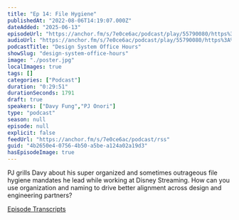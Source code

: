 ```yaml
---
title: "Ep 14: File Hygiene"
publishedAt: "2022-08-06T14:19:07.000Z"
dateAdded: "2025-06-13"
episodeUrl: "https://anchor.fm/s/7e0ce6ac/podcast/play/55790080/https%3A%2F%2Fd3ctxlq1ktw2nl.cloudfront.net%2Fstaging%2F2022-7-6%2Fa0aeb027-8053-ae10-2a89-aa678331a768.mp3"
audioUrl: "https://anchor.fm/s/7e0ce6ac/podcast/play/55790080/https%3A%2F%2Fd3ctxlq1ktw2nl.cloudfront.net%2Fstaging%2F2022-7-6%2Fa0aeb027-8053-ae10-2a89-aa678331a768.mp3"
podcastTitle: "Design System Office Hours"
showSlug: "design-system-office-hours"
image: "./poster.jpg"
localImages: true
tags: []
categories: ["Podcast"]
duration: "0:29:51"
durationSeconds: 1791
draft: true
speakers: ["Davy Fung","PJ Onori"]
type: "podcast"
season: null
episode: null
explicit: false
feedUrl: "https://anchor.fm/s/7e0ce6ac/podcast/rss"
guid: "4b2650e4-0756-4b50-a5be-a124a02a19d3"
hasEpisodeImage: true
---
```

PJ grills Davy about his super organized and sometimes outrageous file hygiene mandates he lead while working at Disney Streaming. How can you use organization and naming to drive better alignment across design and engineering partners?

[Episode Transcripts](https://docs.google.com/document/d/1eBPOj7pQJBKCsc4uWlMM1XwwfTOLiK7Av_qEbwu2F_M/edit?usp=sharing)
